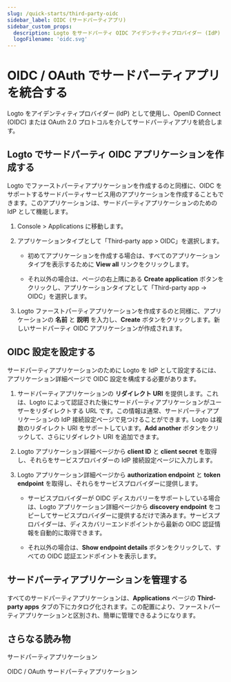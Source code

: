 ```yaml
---
slug: /quick-starts/third-party-oidc
sidebar_label: OIDC (サードパーティアプリ)
sidebar_custom_props:
  description: Logto をサードパーティ OIDC アイデンティティプロバイダー (IdP) としてアプリケーションに使用します。
  logoFilename: 'oidc.svg'
---
```


# OIDC / OAuth でサードパーティアプリを統合する

Logto をアイデンティティプロバイダー (IdP) として使用し、OpenID Connect (OIDC) または OAuth 2.0 プロトコルを介してサードパーティアプリを統合します。

## Logto でサードパーティ OIDC アプリケーションを作成する

Logto でファーストパーティアプリケーションを作成するのと同様に、OIDC をサポートするサードパーティサービス用のアプリケーションを作成することもできます。このアプリケーションは、サードパーティアプリケーションのための IdP として機能します。

1. <CloudLink to="/applications">Console > Applications</CloudLink> に移動します。

2. アプリケーションタイプとして「Third-party app > OIDC」を選択します。

   - 初めてアプリケーションを作成する場合は、すべてのアプリケーションタイプを表示するために **View all** リンクをクリックします。

   - それ以外の場合は、ページの右上隅にある **Create application** ボタンをクリックし、アプリケーションタイプとして「Third-party app -> OIDC」を選択します。

3. Logto ファーストパーティアプリケーションを作成するのと同様に、アプリケーションの **名前** と **説明** を入力し、**Create** ボタンをクリックします。新しいサードパーティ OIDC アプリケーションが作成されます。

## OIDC 設定を設定する

サードパーティアプリケーションのために Logto を IdP として設定するには、アプリケーション詳細ページで OIDC 設定を構成する必要があります。

1. サードパーティアプリケーションの **リダイレクト URI** を提供します。これは、Logto によって認証された後にサードパーティアプリケーションがユーザーをリダイレクトする URL です。この情報は通常、サードパーティアプリケーションの IdP 接続設定ページで見つけることができます。Logto は複数のリダイレクト URI をサポートしています。**Add another** ボタンをクリックして、さらにリダイレクト URI を追加できます。

2. Logto アプリケーション詳細ページから **client ID** と **client secret** を取得し、それらをサービスプロバイダーの IdP 接続設定ページに入力します。

3. Logto アプリケーション詳細ページから **authorization endpoint** と **token endpoint** を取得し、それらをサービスプロバイダーに提供します。

   - サービスプロバイダーが OIDC ディスカバリーをサポートしている場合は、Logto アプリケーション詳細ページから **discovery endpoint** をコピーしてサービスプロバイダーに提供するだけで済みます。サービスプロバイダーは、ディスカバリーエンドポイントから最新の OIDC 認証情報を自動的に取得できます。

   - それ以外の場合は、**Show endpoint details** ボタンをクリックして、すべての OIDC 認証エンドポイントを表示します。

## サードパーティアプリケーションを管理する

すべてのサードパーティアプリケーションは、**Applications** ページの **Third-party apps** タブの下にカタログ化されます。この配置により、ファーストパーティアプリケーションと区別され、簡単に管理できるようになります。

## さらなる読み物

<Url href="/integrate-logto/third-party-applications">サードパーティアプリケーション</Url>

<Url href="/integrate-logto/third-party-applications/oidc-oauth-third-party-applications">
  OIDC / OAuth サードパーティアプリケーション
</Url>

